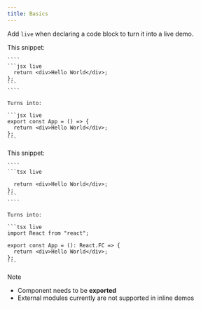 ```yaml
---
title: Basics
---
```



Add `live` when declaring a code block to turn it into a live demo.

<Tabs>
  <Tab label="JSX">
    This snippet:

    ````
    ```jsx live
      return <div>Hello World</div>;
    };
    ```
    ````

    Turns into:

    ```jsx live
    export const App = () => {
      return <div>Hello World</div>;
    };
    ```

  </Tab>
	<Tab label="TSX">
    This snippet:

    ````
    ```tsx live

      return <div>Hello World</div>;
    };
    ```
    ````

    Turns into:

    ```tsx live
    import React from "react";

    export const App = (): React.FC => {
      return <div>Hello World</div>;
    };
    ```

  </Tab>
</Tabs>

> [!NOTE]
>
> - Component needs to be **exported**
> - External modules currently are not supported in inline demos
